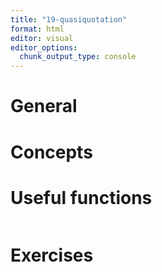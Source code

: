 ```yaml
---
title: "19-quasiquotation"
format: html
editor: visual
editor_options: 
  chunk_output_type: console
---
```


# General

# Concepts

# Useful functions

```r

```

# Exercises
